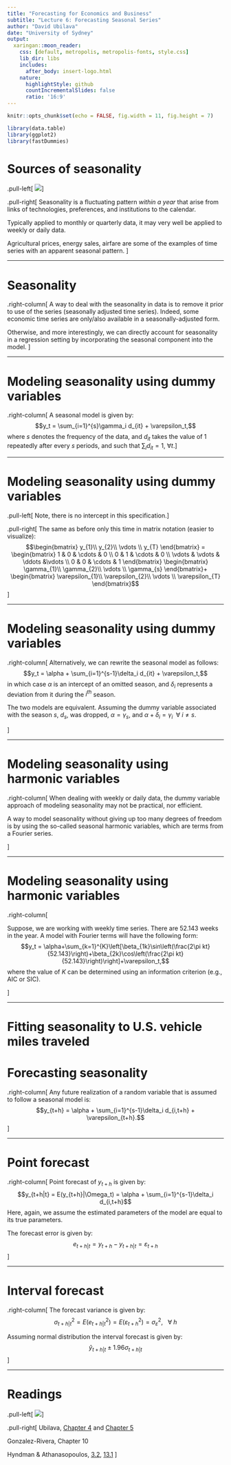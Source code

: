 ```yaml
---
title: "Forecasting for Economics and Business"
subtitle: "Lecture 6: Forecasting Seasonal Series"
author: "David Ubilava"
date: "University of Sydney"
output:
  xaringan::moon_reader:
    css: [default, metropolis, metropolis-fonts, style.css]
    lib_dir: libs
    includes:
      after_body: insert-logo.html
    nature:
      highlightStyle: github
      countIncrementalSlides: false
      ratio: '16:9'
---
```



```r
knitr::opts_chunk$set(echo = FALSE, fig.width = 11, fig.height = 7)
```



```r
library(data.table)
library(ggplot2)
library(fastDummies)
```

# Sources of seasonality

.pull-left[
![](Art/trends.png)
]

.pull-right[
Seasonality is a fluctuating pattern *within a year* that arise from links of technologies, preferences, and institutions to the calendar.

Typically applied to monthly or quarterly data, it may very well be applied to weekly or daily data. 

Agricultural prices, energy sales, airfare are some of the examples of time series with an apparent seasonal pattern.
]

---




# Seasonality

.right-column[
A way to deal with the seasonality in data is to remove it prior to use of the series (seasonally adjusted time series). Indeed, some economic time series are only/also available in a seasonally-adjusted form.

Otherwise, and more interestingly, we can directly account for seasonality in a regression setting by incorporating the seasonal component into the model. 
]

---


# Modeling seasonality using dummy variables

.right-column[
A seasonal model is given by: $$y_t = \sum_{i=1}^{s}\gamma_i d_{it} + \varepsilon_t,$$
where $s$ denotes the frequency of the data, and $d_{it}$ takes the value of 1 repeatedly after every $s$ periods, and such that $\sum_{i} d_{it} = 1$, $\forall t$.
]

---


# Modeling seasonality using dummy variables

.pull-left[
Note, there is no intercept in this specification.
]

.pull-right[
The same as before only this time in matrix notation (easier to visualize): 
$$\begin{bmatrix}
y_{1}\\
y_{2}\\
\vdots \\
y_{T}
\end{bmatrix} = 
\begin{bmatrix}
1 & 0 & \cdots & 0 \\
0 & 1 & \cdots & 0 \\
\vdots & \vdots & \ddots &\vdots \\
0 & 0 & \cdots & 1
\end{bmatrix}
\begin{bmatrix}
\gamma_{1}\\
\gamma_{2}\\
\vdots \\
\gamma_{s}
\end{bmatrix}+
\begin{bmatrix}
\varepsilon_{1}\\
\varepsilon_{2}\\
\vdots \\
\varepsilon_{T}
\end{bmatrix}$$
]

---


# Modeling seasonality using dummy variables

.right-column[
Alternatively, we can rewrite the seasonal model as follows: $$y_t = \alpha + \sum_{i=1}^{s-1}\delta_i d_{it} + \varepsilon_t,$$ in which case $\alpha$ is an intercept of an omitted season, and $\delta_i$ represents a deviation from it during the $i^{th}$ season.

The two models are equivalent. Assuming the dummy variable associated with the season $s$, $d_{s}$, was dropped, $\alpha=\gamma_s$, and $\alpha+\delta_i=\gamma_i\;~\forall~i\ne s$.

]

---


# Modeling seasonality using harmonic variables

.right-column[
When dealing with weekly or daily data, the dummy variable approach of modeling seasonality may not be practical, nor efficient. 

A way to model seasonality without giving up too many degrees of freedom is by using the so-called seasonal harmonic variables, which are terms from a Fourier series.

]

---


# Modeling seasonality using harmonic variables

.right-column[

Suppose, we are working with weekly time series. There are 52.143 weeks in the year. A model with Fourier terms will have the following form: $$y_t = \alpha+\sum_{k=1}^{K}\left[\beta_{1k}\sin\left(\frac{2\pi kt}{52.143}\right)+\beta_{2k}\cos\left(\frac{2\pi kt}{52.143}\right)\right]+\varepsilon_t,$$ where the value of $K$ can be determined using an information criterion (e.g., AIC or SIC). 

]

---


# Fitting seasonality to U.S. vehicle miles traveled




# Forecasting seasonality

.right-column[
Any future realization of a random variable that is assumed to follow a seasonal model is: $$y_{t+h} = \alpha + \sum_{i=1}^{s-1}\delta_i d_{i,t+h} + \varepsilon_{t+h}.$$ 
]

---


# Point forecast

.right-column[
Point forecast of $y_{t+h}$ is given by: $$y_{t+h|t} = E(y_{t+h}|\Omega_t) = \alpha + \sum_{i=1}^{s-1}\delta_i d_{i,t+h}$$ Here, again, we assume the estimated parameters of the model are equal to its true parameters.

The forecast error is given by: $$e_{t+h|t} = y_{t+h} - y_{t+h|t} = \varepsilon_{t+h}$$
]

---

# Interval forecast

.right-column[
The forecast variance is given by: $$\sigma_{t+h|t}^2 = E(e_{t+h|t}^2) =  E(\varepsilon_{t+h}^2) = \sigma^2_{\varepsilon},\;~~\forall\;h$$

Assuming normal distribution the interval forecast is given by:
$$\hat{y}_{t+h|t}\pm 1.96\sigma_{t+h|t}$$
]

---





# Readings

.pull-left[
![](Art/todolist.png)
]

.pull-right[
Ubilava, [Chapter 4](https://davidubilava.com/forecasting/docs/trends.html) and [Chapter 5](https://davidubilava.com/forecasting/docs/seasonality.html)

Gonzalez-Rivera, Chapter 10

Hyndman & Athanasopoulos, [3.2](https://otexts.com/fpp3/components.html), [13.1](https://otexts.com/fpp3/weekly.html)
]

